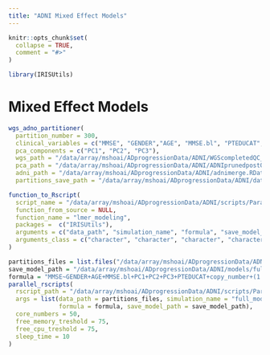 ```yaml
---
title: "ADNI Mixed Effect Models"
---
```


```r
knitr::opts_chunk$set(
  collapse = TRUE,
  comment = "#>"
)
```

```r
library(IRISUtils)
```

# Mixed Effect Models

```r
wgs_adno_partitioner(
  partition_number = 300,
  clinical_variables = c("MMSE", "GENDER","AGE", "MMSE.bl", "PTEDUCAT", "PTID", "VISID"),
  pca_components = c("PC1", "PC2", "PC3"),
  wgs_path = "/data/array/mshoai/ADprogressionData/ADNI/WGScompletedQC_phenoed.raw",
  pca_path = "/data/array/mshoai/ADprogressionData/ADNI/ADNIprunedpostQCPCA.eigenvec",
  adni_path = "/data/array/mshoai/ADprogressionData/ADNI/adnimerge.RData",
  partitions_save_path = "/data/array/mshoai/ADprogressionData/ADNI/data_partitions/")
```


```r
function_to_Rscript(
  script_name = "/data/array/mshoai/ADprogressionData/ADNI/scripts/Parallel_Modeling.R", 
  function_from_source = NULL,
  function_name = "lmer_modeling",
  packages =  c("IRISUtils"),
  arguments = c("data_path", "simulation_name", "formula", "save_model_path"),
  arguments_class = c("character", "character", "character", "character")
)
```

```r
partitions_files = list.files("/data/array/mshoai/ADprogressionData/ADNI/data_partitions/", full.names = T) 
save_model_path = "/data/array/mshoai/ADprogressionData/ADNI/models/full_model/"
formula = "MMSE~GENDER+AGE+MMSE.bl+PC1+PC2+PC3+PTEDUCAT+copy_number+(1|PTID)+(1|VISID)"
parallel_rscripts(
  rscript_path = "/data/array/mshoai/ADprogressionData/ADNI/scripts/Parallel_Modeling.R",
  args = list(data_path = partitions_files, simulation_name = "full_model",
              formula = formula, save_model_path = save_model_path),
  core_numbers = 50,
  free_memory_treshold = 75,
  free_cpu_treshold = 75,
  sleep_time = 10
)
```



